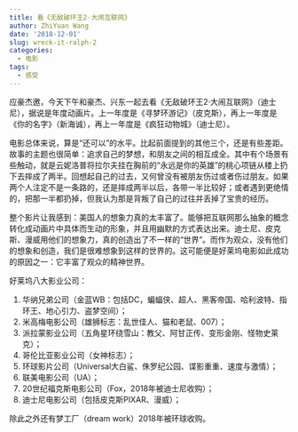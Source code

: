 ```yaml
---
title: 看《无敌破环王2·大闹互联网》
author: ZhiYuan Wang
date: '2018-12-01'
slug: wreck-it-ralph-2
categories:
  - 电影
tags:
  - 感受
---
```


应豪杰邀，今天下午和豪杰、兴东一起去看《无敌破环王2·大闹互联网》（迪士尼），据说是年度动画片。上一年度是《寻梦环游记》（皮克斯），再上一年度是《你的名字》（新海诚），再上一年度是《疯狂动物城》（迪士尼）。

电影总体来说，算是“还可以”的水平。比起前面提到的其他三个，还是有些差距。故事的主题也很简单：追求自己的梦想，和朋友之间的相互成全。其中有个场景有些触动，就是云妮洛普将拉尔夫挂在胸前的“永远是你的英雄”的桃心项链从楼上扔下去摔成了两半。回想起自己的过去，又何曾没有被朋友伤过或者伤过朋友。如果两个人注定不是一条路的，还是摔成两半以后，各带一半比较好；或者遇到更绝情的，把那一半都扔掉，但我认为那是背叛了自己的过往并丢掉了宝贵的经历。

整个影片让我感到：美国人的想象力真的太丰富了。能够把互联网那么抽象的概念转化成动画片中具体而生动的形象，并且用幽默的方式表达出来。迪士尼、皮克斯、漫威用他们的想象力，真的创造出了不一样的“世界”。而作为观众，没有他们的想象和创造，我们是很难想象到这样的世界的。这可能便是好莱坞电影如此成功的原因之一：它丰富了观众的精神世界。

好莱坞八大影业公司：

1. 华纳兄弟公司（金蓝WB：包括DC，蝙蝠侠、超人、黑客帝国、哈利波特、指环王、地心引力、盗梦空间）；
2. 米高梅电影公司（雄狮标志：乱世佳人、猫和老鼠、007）；
3. 派拉蒙影业公司（五角星环绕雪山：教父、阿甘正传、变形金刚、怪物史莱克）；
4. 哥伦比亚影业公司（女神标志）；
5. 环球影片公司（Universal大白鲨、侏罗纪公园、谍影重重、速度与激情）；
6. 联美电影公司（UA）；
7. 20世纪福克斯电影公司（Fox，2018年被迪士尼收购）；
8. 迪士尼电影公司（包括皮克斯PIXAR、漫威）；

除此之外还有梦工厂（dream work）2018年被环球收购。
